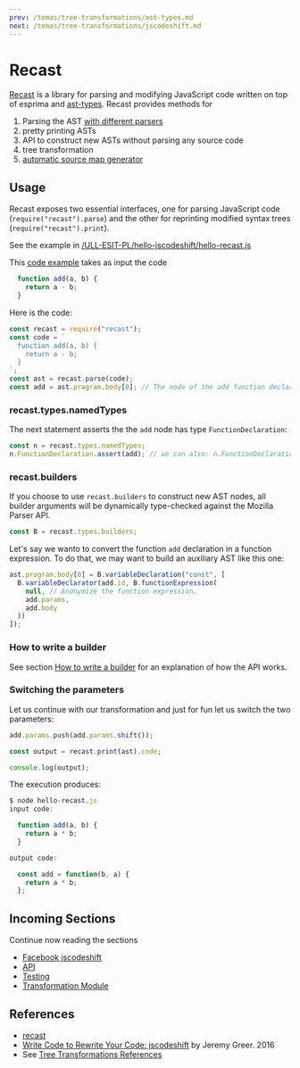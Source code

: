 ```yaml
---
prev: /temas/tree-transformations/ast-types.md
next: /temas/tree-transformations/jscodeshift.md
---
```

# Recast  

[Recast](https://github.com/benjamn/recast) is a library for parsing and modifying JavaScript code written on top of esprima and [ast-types][]. 
Recast provides methods for 

1. Parsing the AST [with different parsers](https://github.com/benjamn/recast#using-a-different-parser)
2. pretty printing ASTs
3. API to construct new ASTs without parsing any source code
4. tree transformation
5. [automatic source map generator](https://github.com/benjamn/recast#source-maps)

## Usage

Recast exposes two essential interfaces, one for parsing JavaScript code (`require("recast").parse`) and the other for reprinting modified syntax trees (`require("recast").print`).

See the example in [/ULL-ESIT-PL/hello-jscodeshift/hello-recast.js](https://github.com/ULL-ESIT-PL/hello-jscodeshift/blob/master/hello-recast.js)

This [code example](https://github.com/ULL-ESIT-PL/hello-jscodeshift/blob/master/hello-recast.js) takes as input the code 

```js 
  function add(a, b) {
    return a - b;
  }
```

Here is the code:

```js
const recast = require("recast");
const code = `
  function add(a, b) {
    return a - b;
  }
`;
const ast = recast.parse(code);
const add = ast.program.body[0]; // The node of the add function declaration
```

### recast.types.namedTypes

The next statement asserts the the `add` node has type `FunctionDeclaration`:

```js
const n = recast.types.namedTypes;
n.FunctionDeclaration.assert(add); // we can also: n.FunctionDeclaration.check(add)
```

### recast.builders

If you choose to use `recast.builders` to construct new AST nodes, all builder
arguments will be dynamically type-checked against the Mozilla Parser API.

```js
const B = recast.types.builders;
```

Let's say we wanto to convert the function `add` declaration in a function expression.
To do that, we may want to build an auxiliary AST like this one:

```js
ast.program.body[0] = B.variableDeclaration("const", [
  B.variableDeclarator(add.id, B.functionExpression(
    null, // Anonymize the function expression.
    add.params,
    add.body
  ))
]);
```

### How to write a builder

See section [How to write a builder](ast-types-standard-description) for an explanation of how the API works.

### Switching the parameters

Let us continue with our transformation and just for fun let us switch the two parameters:

```js
add.params.push(add.params.shift());

const output = recast.print(ast).code;

console.log(output);
```

The execution produces:

```js
$ node hello-recast.js 
input code:

  function add(a, b) {
    return a * b;
  }

output code:

  const add = function(b, a) {
    return a * b;
  };
```

## Incoming Sections

Continue now reading the sections

* [Facebook jscodeshift](jscodeshift)
* [API](jscodeshift-api)
* [Testing](jscodeshift-testing)
* [Transformation Module](jscodeshift-transformation-module)

## References

* [recast](https://github.com/benjamn/recast)
* [Write Code to Rewrite Your Code: jscodeshift](https://www.toptal.com/javascript/write-code-to-rewrite-your-code) by Jeremy Greer. 2016
* See [Tree  Transformations References](/topics/tree-transformations/tree-transformations-references)

[npm]: https://www.npmjs.com/
[Mozilla Parser API]: https://developer.mozilla.org/en-US/docs/Mozilla/Projects/SpiderMonkey/Parser_API
[recast]: https://github.com/benjamn/recast
[ast-types]: https://github.com/benjamn/ast-types
[ast-explorer]: http://astexplorer.net/
[collections]: https://github.com/facebook/jscodeshift/wiki/jscodeshift-Documentation#collections
[nodepaths]: https://github.com/facebook/jscodeshift/wiki/jscodeshift-Documentation#nodepaths
[node]: https://github.com/facebook/jscodeshift/wiki/jscodeshift-Documentation#node-1
[variableDeclarator]: https://github.com/facebook/jscodeshift/wiki/jscodeshift-Documentation#variabledeclarator
